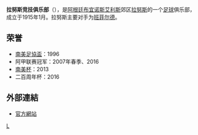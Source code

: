 {{noteTA
|G1=南美球會
|G2=足球
|T=zh-hans:拉努斯竞技俱乐部;zh-hant:拉努斯競技俱樂部;zh-hk:拉魯斯體育會;
|1=zh-hans:拉努斯竞技俱乐部;zh-hant:拉努斯競技俱樂部;zh-hk:拉魯斯體育會;
|2=zh-hans:拉努斯;zh-hant:拉努斯;zh-hk:拉魯斯;
}}
{{Infobox football club
| clubname   = 拉魯斯<br />''Lanús''
| image      = [[File:CA_Lanús.svg|180px]]
| fullname   = 拉努斯竞技俱乐部
| nickname   = ''Granate''
| founded    = 1915年1月3日
| ground     = [[拉努斯体育场|拉努斯体育场]]
| city       = [[布宜诺斯艾利斯|布宜诺斯艾利斯]]，[[拉努斯|拉努斯]]
| capacity   = 47,027
| chairman   = [[Nicolás_Russo|Nicolás Russo]]
| manager    = [[Jorge_Almirón|Jorge Almirón]]
| league     = [[阿根廷足球甲級聯賽|阿根廷足球甲級聯賽]]
| season     = 2018–19
| position   = 阿甲，第 11 位
| website    = http://www.clublanus.com/
| pattern_la1=_lanus1314h|pattern_b1=_lanus1314h|pattern_ra1=_lanus1314h|pattern_sh1=|pattern_so1=_lanus14h
| leftarm1=660033|body1=660033|rightarm1=660033|shorts1=660033|socks1=660033
| pattern_la2=_brown border|pattern_b2=_lanus1314a|pattern_ra2=_brown border|pattern_sh2=|pattern_so2=_lanus14a
| leftarm2=FFFFFF|body2=FFFFFF|rightarm2=FFFFFF|shorts2=FFFFFF|socks2=FFFFFF
| pattern_la3=_lanus1314t|pattern_b3=_lanus1314t|pattern_ra3=_lanus1314t
| leftarm3=660033|body3=000040|rightarm3=660033|shorts3=000040|socks3=000040
}}
'''拉努斯竞技俱乐部'''（{{lang-es|'''Club Atlético Lanús'''}}），是[[阿根廷|阿根廷]][[布宜诺斯艾利斯|布宜诺斯艾利斯]]郊区[[拉努斯|拉努斯]]的一个[[足球|足球]]俱乐部，成立于1915年1月。拉努斯主要对手为[[班菲尔德竞技俱乐部|班菲尔德]]。

== 荣誉 ==
*[[南美足協盃|南美足協盃]]：1996
*阿甲联赛冠军：2007年春季、2016
*[[南美杯|南美杯]]：2013
*二百周年杯：2016

==外部連結==
*{{es}} [http://www.clublanus.com/ 官方網站] {{Wayback|url=http://www.clublanus.com/ |date=20110501061517 }}

{{阿根廷足球甲级联赛}}

[[Category:阿根廷足球會|L]]